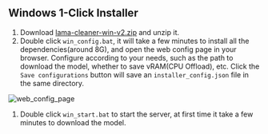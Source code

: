 
## Windows 1-Click Installer

1. Download [lama-cleaner-win-v2.zip](https://github.com/Sanster/lama-cleaner/releases/download/0.34.0/lama-cleaner-win-v2.zip) and unzip it.
1. Double click `win_config.bat`, it will take a few minutes to install all the dependencies(around 8G), and open the web config page in your browser.
   Configure according to your needs, such as the path to download the model, whether to save vRAM(CPU Offload), etc.
   Click the `Save configurations` button will save an `installer_config.json` file in the same directory.

![web_config_page](../../public/web_config_page.png)

1. Double click `win_start.bat` to start the server, at first time it take a few minutes to download the model.
